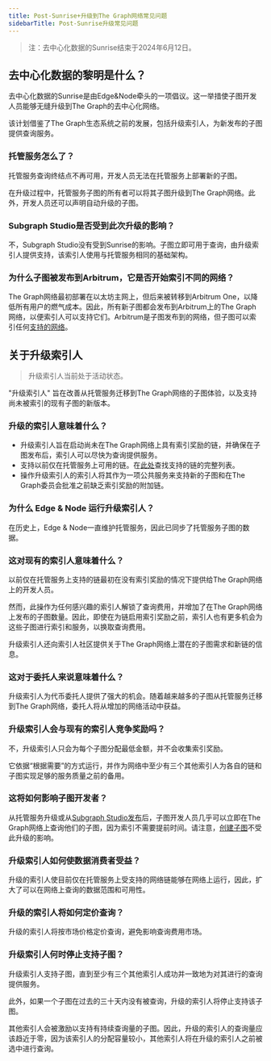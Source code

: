 ```yaml
---
title: Post-Sunrise+升级到The Graph网络常见问题
sidebarTitle: Post-Sunrise升级常见问题
---
```


> 注：去中心化数据的Sunrise结束于2024年6月12日。

## 去中心化数据的黎明是什么？

去中心化数据的Sunrise是由Edge&Node牵头的一项倡议。这一举措使子图开发人员能够无缝升级到The Graph的去中心化网络。

该计划借鉴了The Graph生态系统之前的发展，包括升级索引人，为新发布的子图提供查询服务。

### 托管服务怎么了？

托管服务查询终结点不再可用，开发人员无法在托管服务上部署新的子图。

在升级过程中，托管服务子图的所有者可以将其子图升级到The Graph网络。此外，开发人员还可以声明自动升级的子图。

### Subgraph Studio是否受到此次升级的影响？

不，Subgraph Studio没有受到Sunrise的影响。子图立即可用于查询，由升级索引人提供支持，该索引人使用与托管服务相同的基础架构。

### 为什么子图被发布到Arbitrum，它是否开始索引不同的网络？

The Graph网络最初部署在以太坊主网上，但后来被转移到Arbitrum One，以降低所有用户的燃气成本。因此，所有新子图都会发布到Arbitrum上的The Graph网络，以便索引人可以支持它们。Arbitrum是子图发布到的网络，但子图可以索引任何[支持的网络](/supported-networks/)。

## 关于升级索引人

> 升级索引人当前处于活动状态。

"升级索引人" 旨在改善从托管服务迁移到The Graph网络的子图体验，以及支持尚未被索引的现有子图的新版本。

### 升级的索引人意味着什么？

- 升级索引人旨在启动尚未在The Graph网络上具有索引奖励的链，并确保在子图发布后，索引人可以尽快为查询提供服务。
- 支持以前仅在托管服务上可用的链。在[此处](/supported-networks/)查找支持的链的完整列表。
- 操作升级索引人的索引人将其作为一项公共服务来支持新的子图和在The Graph委员会批准之前缺乏索引奖励的附加链。

### 为什么 Edge & Node 运行升级索引人？

在历史上，Edge & Node一直维护托管服务，因此已同步了托管服务子图的数据。

### 这对现有的索引人意味着什么？

以前仅在托管服务上支持的链最初在没有索引奖励的情况下提供给The Graph网络上的开发人员。

然而，此操作为任何感兴趣的索引人解锁了查询费用，并增加了在The Graph网络上发布的子图数量。因此，即使在为链启用索引奖励之前，索引人也有更多机会为这些子图进行索引和服务，以换取查询费用。

升级索引人还向索引人社区提供关于The Graph网络上潜在的子图需求和新链的信息。

### 这对于委托人来说意味着什么？

升级索引人为代币委托人提供了强大的机会。随着越来越多的子图从托管服务迁移到The Graph网络，委托人将从增加的网络活动中获益。

### 升级索引人会与现有的索引人竞争奖励吗？

不，升级索引人只会为每个子图分配最低金额，并不会收集索引奖励。

它依据“根据需要”的方式运行，并作为网络中至少有三个其他索引人为各自的链和子图实现足够的服务质量之前的备用。

### 这将如何影响子图开发者？

从托管服务升级或从[Subgraph Studio发布](/subgraphs/developing/publishing/publishing-a-subgraph/)后，子图开发人员几乎可以立即在The Graph网络上查询他们的子图，因为索引不需要提前时间。请注意，[创建子图](/developing/creating-a-subgraph/)不受此升级的影响。

### 升级索引人如何使数据消费者受益？

升级的索引人使目前仅在托管服务上受支持的网络链能够在网络上运行，因此，扩大了可以在网络上查询的数据范围和可用性。

### 升级的索引人将如何定价查询？

升级的索引人将按市场价格定价查询，避免影响查询费用市场。

### 升级索引人何时停止支持子图？

升级索引人支持子图，直到至少有三个其他索引人成功并一致地为对其进行的查询提供服务。

此外，如果一个子图在过去的三十天内没有被查询，升级的索引人将停止支持该子图。

其他索引人会被激励以支持有持续查询量的子图。因此，升级的索引人的查询量应该趋近于零，因为该索引人的分配容量较小，其他索引人将在升级的索引人之前被选中进行查询。
